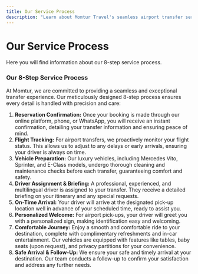 ```yaml
---
title: Our Service Process
description: "Learn about Momtur Travel's seamless airport transfer service process. Step-by-step guide to a smooth and comfortable journey."
---
```


# Our Service Process

Here you will find information about our 8-step service process.

### Our 8-Step Service Process

At Momtur, we are committed to providing a seamless and exceptional transfer experience. Our meticulously designed 8-step process ensures every detail is handled with precision and care:

1.  **Reservation Confirmation:** Once your booking is made through our online platform, phone, or WhatsApp, you will receive an instant confirmation, detailing your transfer information and ensuring peace of mind.
2.  **Flight Tracking:** For airport transfers, we proactively monitor your flight status. This allows us to adjust to any delays or early arrivals, ensuring your driver is always on time.
3.  **Vehicle Preparation:** Our luxury vehicles, including Mercedes Vito, Sprinter, and E-Class models, undergo thorough cleaning and maintenance checks before each transfer, guaranteeing comfort and safety.
4.  **Driver Assignment & Briefing:** A professional, experienced, and multilingual driver is assigned to your transfer. They receive a detailed briefing on your itinerary and any special requests.
5.  **On-Time Arrival:** Your driver will arrive at the designated pick-up location well in advance of your scheduled time, ready to assist you.
6.  **Personalized Welcome:** For airport pick-ups, your driver will greet you with a personalized sign, making identification easy and welcoming.
7.  **Comfortable Journey:** Enjoy a smooth and comfortable ride to your destination, complete with complimentary refreshments and in-car entertainment. Our vehicles are equipped with features like tables, baby seats (upon request), and privacy partitions for your convenience.
8.  **Safe Arrival & Follow-Up:** We ensure your safe and timely arrival at your destination. Our team conducts a follow-up to confirm your satisfaction and address any further needs.
